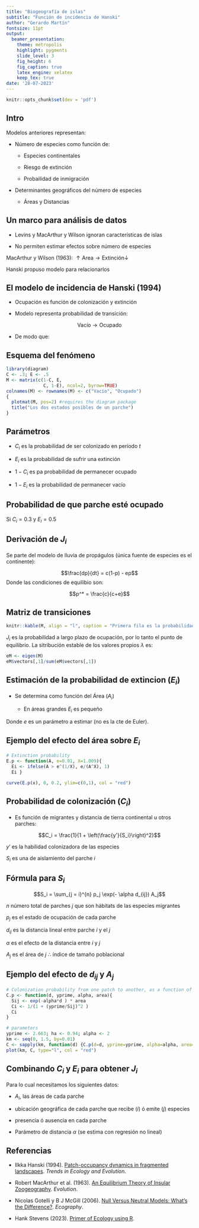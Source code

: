```yaml
---
title: "Biogeografía de islas" 
subtitle: "Función de incidencia de Hanski"
author: "Gerardo Martín"
fontsize: 11pt
output: 
  beamer_presentation:
    theme: metropolis
    highlight: pygments
    slide_level: 3
    fig_height: 6
    fig_caption: true
    latex_engine: xelatex
    keep_tex: true
date: '28-07-2023'
---
```


```r
knitr::opts_chunk$set(dev = 'pdf')
```

## Intro

Modelos anteriores representan:

  - Número de especies como función de:
  
      - Especies continentales
      
      - Riesgo de extinción
      
      - Probailidad de inmigración
      
  - Determinantes geográficos del número de especies
  
      - Áreas y Distancias
      
## Un marco para análisis de datos

- Levins y MacArthur y Wilson ignoran características de islas

- No permiten estimar efectos sobre número de especies 

MacArthur y Wilson (1963): $\uparrow \mathrm{Area} \rightarrow \mathrm{Extinción} \downarrow$ 

Hanski propuso modelo para relacionarlos

## El modelo de incidencia de Hanski (1994)

- Ocupación es función de colonización y extinción

- Modelo representa probabilidad de transición:

$$\mathrm{Vacío} \rightarrow \mathrm{Ocupado}$$

- De modo que:

\begin{align}
\mathrm{Estado}_t &= \mathrm{Vacío} \\
\mathrm{Estado}_{t+1} &= \mathrm{Ocupado}
\end{align}

## Esquema del fenómeno

```r
library(diagram)
C <- .3; E <- .5
M <- matrix(c(1-C, E,
              C, 1-E), ncol=2, byrow=TRUE)
colnames(M) <- rownames(M) <- c("Vacío", "Ocupado")
{
  plotmat(M, pos=2) #requires the diagram package
  title("Los dos estados posibles de un parche")
}
```

## Parámetros

- $C_i$ es la probabilidad de ser colonizado en período $t$

- $E_i$ es la probabilidad de sufrir una extinción

- $1-C_i$ es pa probabilidad de permanecer ocupado

- $1 - E_i$ es la probabilidad de permanecer vacío

## Probabilidad de que parche esté ocupado

\begin{equation}
J_i = \frac{C_i}{C_i + E_i}
\end{equation}

Si $C_i = 0.3$ y $E_i = 0.5$

\begin{equation}
J_i = \frac{0.3}{0.3 + 0.5} = 0.375
\end{equation}

## Derivación de $J_i$

Se parte del modelo de lluvia de propágulos (única fuente de especies es el continente):

$$\frac{dp}{dt} = c(1-p) - ep$$
Donde las condiciones de equilibio son:

$$p^* = \frac{c}{c+e}$$

## Matriz de transiciones

```r
knitr::kable(M, align = "l", caption = "Primera fila es la probabilidad asociada a *t*. Segunda fila a *t+1*.")
```

$J_i$ es la probabilidad a largo plazo de ocupación, por lo tanto el punto de equilibrio. La sitribución estable de los valores propios $\lambda$ es:

```r
eM <- eigen(M)
eM$vectors[,1]/sum(eM$vectors[,1])
```

## Estimación de la probabilidad de extincion ($E_i$)

- Se determina como función del Área ($A_i$)

    - En áreas grandes $E_i$ es pequeño
\begin{equation}
E_i = \left\{ \begin{aligned}
\frac{e}{A^x} \mathrm{\ si\ } A_i > e^{1/x}\\
1 \mathrm{\ si\ } A_i \leq e^{1/x}
\end{aligned} \right.
\end{equation}

Donde $e$ es un parámetro a estimar (no es la cte de Euler).

## Ejemplo del efecto del área sobre $E_i$

```r
# Extinction probability
E.p <- function(A, e=0.01, X=1.009){
  Ei <- ifelse(A > e^(1/X), e/(A^X), 1)
  Ei }

curve(E.p(x), 0, 0.2, ylim=c(0,1), col = "red")
```

## Probabilidad de colonización ($C_i$)

- Es función de migrantes y distancia de tierra continental u otros parches:

$$C_i = \frac{1}{1 + \left(\frac{y'}{S_i}\right)^2}$$

$y'$ es la habilidad colonizadora de las especies

$S_i$ es una de aislamiento del parche $i$

## Fórmula para $S_i$

$$S_i = \sum_{j = i}^{n} p_j \exp(- \alpha d_{ij}) A_j$$

$n$ número total de parches $j$ que son hábitats de las especies migrantes

$p_j$ es el estado de ocupación de cada parche

$d_{ij}$ es la distancia lineal entre parche $i$ y el $j$

$\alpha$ es el efecto de la distancia entre $i$ y $j$

$A_j$ es el área de $j$ $\therefore$ índice de tamaño poblacional

## Ejemplo del efecto de $d_{ij}$ y $A_j$

```r
# Colonization probability from one patch to another, as a function of distance
C.p <- function(d, yprime, alpha, area){
  Sij <- exp(-alpha*d ) * area
  Ci <- 1/(1 + (yprime/Sij)^2 )
  Ci
}

# parameters
yprime <- 2.663; ha <- 0.94; alpha <- 2
km <- seq(0, 1.5, by=0.01)
C <- sapply(km, function(d) {C.p(d=d, yprime=yprime, alpha=alpha, area=ha)})
plot(km, C, type="l", col = "red")
```

## Combinando $C_i$ y $E_i$ para obtener $J_i$

\begin{equation}
J_i = \frac{1}{1 + \left( 1 + \left[ \frac{y'}{S_i} \right]^2 \right) \frac{e}{A_i^x}}
\end{equation}

Para lo cual necesitamos los siguientes datos:

- $A_i$, las áreas de cada parche

- ubicación geográfica de cada parche que recibe ($i$) ó emite ($j$) especies

- presencia ó ausencia en cada parche

- Parámetro de distancia $\alpha$ (se estima con regresión no lineal)

## Referencias

- Ilkka Hanski (1994). [Patch-occupancy dynamics in fragmented landscapes](https://doi.org/10.1016/0169-5347(94)90177-5). *Trends in Ecology and Evolution*.

- Robert MacArthur et al. (1963). [An Equilibrium Theory of Insular Zoogeography](https://doi.org/10.2307/2407089). *Evolution*.

- Nicolas Gotelli y B J McGill (2006). [Null Versus Neutral Models: What’s the Difference?](https://doi.org/10.1111/j.2006.0906-7590.04714.x). *Ecography*.

- Hank Stevens (2023). [Primer of Ecology using R](https://hankstevens.github.io/Primer-of-Ecology/index.html).